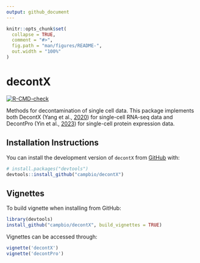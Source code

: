 ```yaml
---
output: github_document
---
```


<!-- README.md is generated from README.Rmd. Please edit that file -->

```r
knitr::opts_chunk$set(
  collapse = TRUE,
  comment = "#>",
  fig.path = "man/figures/README-",
  out.width = "100%"
)
```

# decontX

<!-- badges: start -->
[![R-CMD-check](https://github.com/campbio/decontX/actions/workflows/R-CMD-check.yaml/badge.svg)](https://github.com/campbio/decontX/actions/workflows/R-CMD-check.yaml)
<!-- badges: end -->

Methods for decontamination of single cell data. This package implements both DecontX (Yang et al., [2020](https://genomebiology.biomedcentral.com/articles/10.1186/s13059-020-1950-6)) for single-cell RNA-seq data and DecontPro (Yin et al., [2023](https://www.biorxiv.org/content/10.1101/2023.01.27.525964v2)) for single-cell protein expression data.

## Installation Instructions

You can install the development version of `decontX` from [GitHub](https://github.com/) with:

```r
# install.packages("devtools")
devtools::install_github("campbio/decontX")
```

## Vignettes

To build vignette when installing from GitHub:

``` r
library(devtools)
install_github("campbio/decontX", build_vignettes = TRUE)
```

Vignettes can be accessed through:

```r
vignette('decontX')
vignette('decontPro')
```
